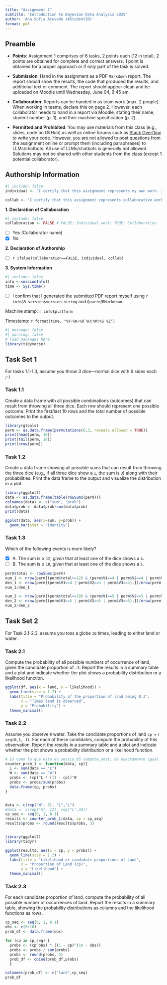 ```yaml
---
title: "Assignment 1"
subtitle: "Introduction to Bayesian Data Analysis 2025"
author: 'Ana Sofia Acevedo (#StudentID)'
format: pdf
---
```


<!--Preamble-->

## Preamble 

  - **Points**: Assignment 1 comprises of 6 tasks, 2 points each (12 in total). 2 points are obtained for complete and correct answers. 1 point is obtained for a proper approach or if only part of the task is solved.
  
  - **Submission**: Hand in the assignment as a PDF `Markdown` report. The report should show the results, the code that produced the results, and additional text or comment. The report should appear clean and be uploaded on Moodle until Wednesday, June 04, 9:45 am.
  
  - **Collaboration**: Reports can be handed in as team work (max. 2 people). When working in teams, declare this on page 2. However, each collaborator needs to hand in a report via Moodle, stating their name, student number (p. 1), and their machine specification (p. 2).  
  
  - **Permitted and Prohibited**: You may use materials from this class (e.g., slides, code on GitHub) as well as online forums such as [Stack Overflow](https://Stackoverflow.com/questions) to write your code. However, you are not allowed to post questions from the assignment online or prompt them (including paraphrases) to LLMs/chatbots. All use of LLMs/chatbots is generally not allowed. Solutions may not be shared with other students from the class (except 1 potential collaborator).
  
  
\newpage


## Authorship Information


```r
#| include: false
individual <- 'I certify that this assignment represents my own work. I have not used any unauthorized or unacknowledged aids as stated in the preamble, including free or commercial systems or services offered on the internet or text generating systems embedded into software. I did not copy code from someone else nor did I share my code with someone else.' 

collab <- 'I certify that this assignment represents collaborative work by me and my collaborator listed below. I confirm that both contributed equally to this assignment and that we are equally responsible for the entirety of this report that we will receive the same grade on this report. I have not used any unauthorized or unacknowledged aids as stated in the preamble, including free or commercial systems or services offered on the internet or text generating systems embedded into software. I did not copy code nor did I share my code with someone other than my collaborator. I also found no indication for any such misconduct by collaborator.'
```


**1. Declaration of Collaboration**

<!--If you collaborated, set collaboration <- TRUE --> 

```r
#| include: false
collaboration <- FALSE # FALSE: Individual work; TRUE: Collaboration
```

<!--If you collaborated, check the 'Yes' box and enter the collaborator name--> 

- [ ] Yes (Collaborator name) 
- [x] No


**2. Declaration of Authorship**

<!--Before handing in the assignment, check the box by adding an 'X" to the box -->

- [ ] `r ifelse(collaboration==FALSE, individual, collab)`


**3. System Information**

```r
#| include: false
info <-sessionInfo()
time <- Sys.time()
```


- [ ] I confirm that I generated the submitted PDF report myself using `r info$R.version$version.string` and `Quarto`/`RMarkdown`. 


Machine stamp: `r info$platform`

Timestamp: `r format(time, "%Y-%m-%d %H:%M:%S %Z")`


\newpage


```r
#| message: false
#| warning: false
# load packages here
library(tidyverse)
```



## Task Set 1

For tasks 1.1-1.3, assume you throw 3 dice---normal dice with 6 sides each ;-)

### Task 1.1

Create a data frame with all possible combinations (outcomes) that can result from throwing all three dice. 
Each row should represent one possible outcome.
Print the first/last 10 rows and the total number of possible outcomes to the output.

```r
library(gtools)
perm <- as.data.frame(permutations(6,3, repeats.allowed = TRUE))
print(head(perm, 10))
print(tail(perm, 10))
print(nrow(perm))
```

### Task 1.2

Create a data frame showing all possible sums that can result from throwing the three dice (e.g., if all three dice show a `1`, the sum is `3`) along with their probabilities.
Print the data frame to the output and visualize the distribution in a plot.

```r
library(ggplot2)
data <- as.data.frame(table(rowSums(perm)))
colnames(data) <- c("sum", "prob")
data$prob <- data$prob/sum(data$prob)
print(data)

ggplot(data, aes(x=sum, y=prob)) + 
  geom_bar(stat = "identity")
```

### Task 1.3

Which of the following events is more likely?

- [X] A. The sum is $\geq$ `12`, *given* that at least one of the dice shows a `4`.
- [ ] B. The sum is $\leq$ `10`, *given* that at least one of the dice shows a `5`.

```r
perm$total <- rowSums(perm)
num_1 <- nrow(perm[(perm$total>=12) & (perm$V1==4 | perm$V2==4 | perm$V3==4),])/nrow(perm)
den_1 <- nrow(perm[(perm$V1==4 | perm$V2==4 | perm$V3==4),])/nrow(perm)
num_1/den_1

num_2 <- nrow(perm[(perm$total<=10) & (perm$V1==5 | perm$V2==5 | perm$V3==5),])/nrow(perm)
den_2 <- nrow(perm[(perm$V1==5 | perm$V2==5 | perm$V3==5),])/nrow(perm)
num_2/den_2
```


\newpage

## Task Set 2

For Task 2.1-2.3, assume you toss a globe `10` times, leading to either land or water.

### Task 2.1

Compute the probability of all possible numbers of occurrence of land, given the candidate proportion of `.3`.
Report the results in a summary table and a plot and indicate whether the plot shows a probability distribution or a likelihood function.

```r



ggplot(df, aes(x = land, y = likelihood)) +
  geom_line(size = 1.2) +
  labs(title = "Probability of the proportion of land being 0.3",
       x = "Times land is observed",
       y = "Probability") +
  theme_minimal()

```

### Task 2.2

Assume you observe `8` water.
Take the candidate proportions of land `cp =` `r seq(0,1,.1)`.
For each of these candidates, compute the probability of this observation. 
Report the results in a summary table and a plot and indicate whether the plot shows a probability distribution or a likelihood function.

```r
# Es como la que esta en sessio_05 compute_post, da exactamente igual
counter_prob_1 <- function(data, cp){
  L <- sum(data == "L")
  W <- sum(data == "W")
  probs <- (cp)^L * ((1 - cp))^W
  probs <- probs/sum(probs)
  data.frame(cp, probs)
}


data <- c(rep("W", 8), "L","L")
#data <- c(rep("W", 12), rep("L",30))
cp_seq <- seq(0, 1, 0.1)
results <- counter_prob_1(data, cp = cp_seq)
results$probs <- round(results$probs, 3)


library(ggplot2)
library(tidyr)

ggplot(results, aes(x = cp, y = probs)) +
  geom_line(size = 1.2) +
  labs(title = "Likelihood of candidate proportions of Land",
       x = "Proportion of Land (cp)",
       y = "Likelihood") +
  theme_minimal()
```

### Task 2.3

For each candidate proportion of land, compute the probability of all possible number of occurrences of land.
Report the results in a summary table, showing the probability distributions as columns and the likelihood functions as rows.

```r
cp_seq <- seq(0, 1, 0.1)
obs <- c(0:10)
prob_df <- data.frame(obs)

for (cp in cp_seq) {
  probs <- (cp^obs) * ((1 - cp)^(10 - obs))
  probs <- probs / sum(probs)
  probs <- round(probs, 3)
  prob_df <- cbind(prob_df,probs)
  }

colnames(prob_df) <- c("land",cp_seq)
prob_df
```


